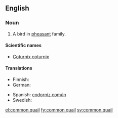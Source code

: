 ==English==
{{wikipedia}}

===Noun===
{{en-noun|sg=[[common]] [[quail]]}}

# A bird in [[pheasant]] family.

====Scientific names====
* [[Coturnix coturnix]]

====Translations====
{{trans-top}}
* Finnish: {{t+|fi|viiriäinen}}
* German: {{t+|de|Wachtel|f}}
{{trans-mid}}
* Spanish: [[codorniz común]] {{f}}
* Swedish: {{t+|sv|vaktel|c}}
{{trans-bottom}}

[[el:common quail]]
[[fy:common quail]]
[[sv:common quail]]